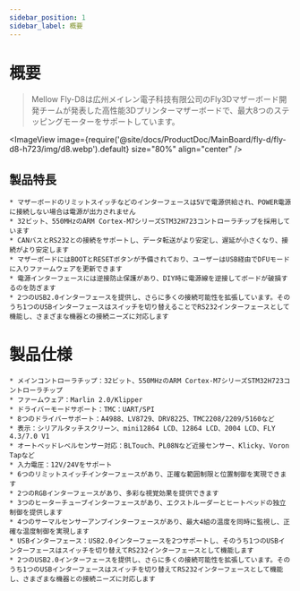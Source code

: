 ```yaml
---
sidebar_position: 1
sidebar_label: 概要
---
```


# 概要

> Mellow Fly-D8は広州メイレン電子科技有限公司のFly3Dマザーボード開発チームが発表した高性能3Dプリンターマザーボードで、最大8つのステッピングモーターをサポートしています。

<ImageView image={require('@site/docs/ProductDoc/MainBoard/fly-d/fly-d8-h723/img/d8.webp').default} size="80%" align="center" />

## 製品特長

    * マザーボードのリミットスイッチなどのインターフェースは5Vで電源供給され、POWER電源に接続しない場合は電源が出力されません
    * 32ビット、550MHzのARM Cortex-M7シリーズSTM32H723コントローラチップを採用しています
    * CANバスとRS232との接続をサポートし、データ転送がより安定し、遅延が小さくなり、接続がより安定します
    * マザーボードにはBOOTとRESETボタンが予備されており、ユーザーはUSB経由でDFUモードに入りファームウェアを更新できます
    * 電源インターフェースには逆接防止保護があり、DIY時に電源線を逆接してボードが破損するのを防ぎます
    * 2つのUSB2.0インターフェースを提供し、さらに多くの接続可能性を拡張しています。そのうち1つのUSBインターフェースはスイッチを切り替えることでRS232インターフェースとして機能し、さまざまな機器との接続ニーズに対応します

# 製品仕様

    * メインコントローラチップ：32ビット、550MHzのARM Cortex-M7シリーズSTM32H723コントローラチップ
    * ファームウェア：Marlin 2.0/Klipper
    * ドライバーモードサポート：TMC：UART/SPI
    * 8つのドライバーサポート：A4988、LV8729、DRV8225、TMC2208/2209/5160など
    * 表示：シリアルタッチスクリーン、mini12864 LCD、12864 LCD、2004 LCD、FLY 4.3/7.0 V1
    * オートベッドレベルセンサー対応：BLTouch、PL08Nなど近接センサー、Klicky、Voron Tapなど
    * 入力電圧：12V/24Vをサポート
    * 6つのリミットスイッチインターフェースがあり、正確な範囲制限と位置制御を実現できます
    * 2つのRGBインターフェースがあり、多彩な視覚効果を提供できます
    * 3つのヒーターチューブインターフェースがあり、エクストルーダーとヒートベッドの独立制御を提供します
    * 4つのサーマルセンサーアンプインターフェースがあり、最大4組の温度を同時に監視し、正確な温度制御を実現します
    * USBインターフェース：USB2.0インターフェースを2つサポートし、そのうち1つのUSBインターフェースはスイッチを切り替えてRS232インターフェースとして機能します
    * 2つのUSB2.0インターフェースを提供し、さらに多くの接続可能性を拡張しています。そのうち1つのUSBインターフェースはスイッチを切り替えてRS232インターフェースとして機能し、さまざまな機器との接続ニーズに対応します